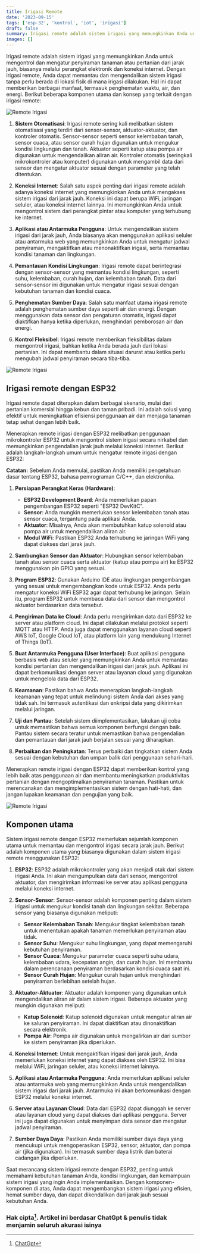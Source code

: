 ```yaml
---
title: Irigasi Remote
date: '2023-09-15'
tags: ['esp-32', 'kontrol', 'iot', 'irigasi']
draft: false
summary: Irigasi remote adalah sistem irigasi yang memungkinkan Anda untuk mengontrol dan mengatur penyiraman tanaman atau pertanian dari jarak jauh, biasanya melalui perangkat elektronik dan koneksi internet.
images: []
---
```


Irigasi remote adalah sistem irigasi yang memungkinkan Anda untuk mengontrol dan mengatur penyiraman tanaman atau pertanian dari jarak jauh, biasanya melalui perangkat elektronik dan koneksi internet. Dengan irigasi remote, Anda dapat memantau dan mengendalikan sistem irigasi tanpa perlu berada di lokasi fisik di mana irigasi dilakukan. Hal ini dapat memberikan berbagai manfaat, termasuk penghematan waktu, air, dan energi. Berikut beberapa komponen utama dan konsep yang terkait dengan irigasi remote:

![Remote Irigasi](/static/images/kontrol/remote-irigasi.jpg)

1. **Sistem Otomatisasi**: Irigasi remote sering kali melibatkan sistem otomatisasi yang terdiri dari sensor-sensor, aktuator-aktuator, dan kontroler otomatis. Sensor-sensor seperti sensor kelembaban tanah, sensor cuaca, atau sensor curah hujan digunakan untuk mengukur kondisi lingkungan dan tanah. Aktuator seperti katup atau pompa air digunakan untuk mengendalikan aliran air. Kontroler otomatis (seringkali mikrokontroler atau komputer) digunakan untuk mengambil data dari sensor dan mengatur aktuator sesuai dengan parameter yang telah ditentukan.

2. **Koneksi Internet**: Salah satu aspek penting dari irigasi remote adalah adanya koneksi internet yang memungkinkan Anda untuk mengakses sistem irigasi dari jarak jauh. Koneksi ini dapat berupa WiFi, jaringan seluler, atau koneksi internet lainnya. Ini memungkinkan Anda untuk mengontrol sistem dari perangkat pintar atau komputer yang terhubung ke internet.

3. **Aplikasi atau Antarmuka Pengguna**: Untuk mengendalikan sistem irigasi dari jarak jauh, Anda biasanya akan menggunakan aplikasi seluler atau antarmuka web yang memungkinkan Anda untuk mengatur jadwal penyiraman, mengaktifkan atau menonaktifkan irigasi, serta memantau kondisi tanaman dan lingkungan.

4. **Pemantauan Kondisi Lingkungan**: Irigasi remote dapat berintegrasi dengan sensor-sensor yang memantau kondisi lingkungan, seperti suhu, kelembaban, curah hujan, dan kelembaban tanah. Data dari sensor-sensor ini digunakan untuk mengatur irigasi sesuai dengan kebutuhan tanaman dan kondisi cuaca.

5. **Penghematan Sumber Daya**: Salah satu manfaat utama irigasi remote adalah penghematan sumber daya seperti air dan energi. Dengan menggunakan data sensor dan pengaturan otomatis, irigasi dapat diaktifkan hanya ketika diperlukan, menghindari pemborosan air dan energi.

6. **Kontrol Fleksibel**: Irigasi remote memberikan fleksibilitas dalam mengontrol irigasi, bahkan ketika Anda berada jauh dari lokasi pertanian. Ini dapat membantu dalam situasi darurat atau ketika perlu mengubah jadwal penyiraman secara tiba-tiba.

![Remote Irigasi](/static/images/kontrol/remote-irigasi1.jpg)

## Irigasi remote dengan ESP32

Irigasi remote dapat diterapkan dalam berbagai skenario, mulai dari pertanian komersial hingga kebun dan taman pribadi. Ini adalah solusi yang efektif untuk meningkatkan efisiensi penggunaan air dan menjaga tanaman tetap sehat dengan lebih baik.

Menerapkan remote irigasi dengan ESP32 melibatkan penggunaan mikrokontroler ESP32 untuk mengontrol sistem irigasi secara nirkabel dan memungkinkan pengendalian jarak jauh melalui koneksi internet. Berikut adalah langkah-langkah umum untuk mengatur remote irigasi dengan ESP32:

**Catatan:** Sebelum Anda memulai, pastikan Anda memiliki pengetahuan dasar tentang ESP32, bahasa pemrograman C/C++, dan elektronika.

1. **Persiapan Perangkat Keras (Hardware)**:

   - **ESP32 Development Board**: Anda memerlukan papan pengembangan ESP32 seperti "ESP32 DevKitC".
   - **Sensor**: Anda mungkin memerlukan sensor kelembaban tanah atau sensor cuaca, tergantung pada aplikasi Anda.
   - **Aktuator**: Misalnya, Anda akan membutuhkan katup solenoid atau pompa air untuk mengendalikan aliran air.
   - **Modul WiFi**: Pastikan ESP32 Anda terhubung ke jaringan WiFi yang dapat diakses dari jarak jauh.

2. **Sambungkan Sensor dan Aktuator**: Hubungkan sensor kelembaban tanah atau sensor cuaca serta aktuator (katup atau pompa air) ke ESP32 menggunakan pin GPIO yang sesuai.

3. **Program ESP32**: Gunakan Arduino IDE atau lingkungan pengembangan yang sesuai untuk mengembangkan kode untuk ESP32. Anda perlu mengatur koneksi WiFi ESP32 agar dapat terhubung ke jaringan. Selain itu, program ESP32 untuk membaca data dari sensor dan mengontrol aktuator berdasarkan data tersebut.

4. **Pengiriman Data ke Cloud**: Anda perlu mengirimkan data dari ESP32 ke server atau platform cloud. Ini dapat dilakukan melalui protokol seperti MQTT atau HTTP. Anda juga dapat menggunakan layanan cloud seperti AWS IoT, Google Cloud IoT, atau platform lain yang mendukung Internet of Things (IoT).

5. **Buat Antarmuka Pengguna (User Interface)**: Buat aplikasi pengguna berbasis web atau seluler yang memungkinkan Anda untuk memantau kondisi pertanian dan mengendalikan irigasi dari jarak jauh. Aplikasi ini dapat berkomunikasi dengan server atau layanan cloud yang digunakan untuk mengelola data dari ESP32.

6. **Keamanan**: Pastikan bahwa Anda menerapkan langkah-langkah keamanan yang tepat untuk melindungi sistem Anda dari akses yang tidak sah. Ini termasuk autentikasi dan enkripsi data yang dikirimkan melalui jaringan.

7. **Uji dan Pantau**: Setelah sistem diimplementasikan, lakukan uji coba untuk memastikan bahwa semua komponen berfungsi dengan baik. Pantau sistem secara teratur untuk memastikan bahwa pengendalian dan pemantauan dari jarak jauh berjalan sesuai yang diharapkan.

8. **Perbaikan dan Peningkatan**: Terus perbaiki dan tingkatkan sistem Anda sesuai dengan kebutuhan dan umpan balik dari penggunaan sehari-hari.

Menerapkan remote irigasi dengan ESP32 dapat memberikan kontrol yang lebih baik atas penggunaan air dan membantu meningkatkan produktivitas pertanian dengan mengoptimalkan penyiraman tanaman. Pastikan untuk merencanakan dan mengimplementasikan sistem dengan hati-hati, dan jangan lupakan keamanan dan pengujian yang baik.

![Remote Irigasi](/static/images/kontrol/remote-irigasi2.jpg)

## Komponen utama

Sistem irigasi remote dengan ESP32 memerlukan sejumlah komponen utama untuk memantau dan mengontrol irigasi secara jarak jauh. Berikut adalah komponen utama yang biasanya digunakan dalam sistem irigasi remote menggunakan ESP32:

1. **ESP32**: ESP32 adalah mikrokontroler yang akan menjadi otak dari sistem irigasi Anda. Ini akan mengumpulkan data dari sensor, mengontrol aktuator, dan mengirimkan informasi ke server atau aplikasi pengguna melalui koneksi internet.

2. **Sensor-Sensor**: Sensor-sensor adalah komponen penting dalam sistem irigasi untuk mengukur kondisi tanah dan lingkungan sekitar. Beberapa sensor yang biasanya digunakan meliputi:

   - **Sensor Kelembaban Tanah**: Mengukur tingkat kelembaban tanah untuk menentukan apakah tanaman memerlukan penyiraman atau tidak.
   - **Sensor Suhu**: Mengukur suhu lingkungan, yang dapat memengaruhi kebutuhan penyiraman.
   - **Sensor Cuaca**: Mengukur parameter cuaca seperti suhu udara, kelembaban udara, kecepatan angin, dan curah hujan. Ini membantu dalam perencanaan penyiraman berdasarkan kondisi cuaca saat ini.
   - **Sensor Curah Hujan**: Mengukur curah hujan untuk menghindari penyiraman berlebihan setelah hujan.

3. **Aktuator-Aktuator**: Aktuator adalah komponen yang digunakan untuk mengendalikan aliran air dalam sistem irigasi. Beberapa aktuator yang mungkin digunakan meliputi:

   - **Katup Solenoid**: Katup solenoid digunakan untuk mengatur aliran air ke saluran penyiraman. Ini dapat diaktifkan atau dinonaktifkan secara elektronik.
   - **Pompa Air**: Pompa air digunakan untuk mengalirkan air dari sumber ke sistem penyiraman jika diperlukan.

4. **Koneksi Internet**: Untuk mengaktifkan irigasi dari jarak jauh, Anda memerlukan koneksi internet yang dapat diakses oleh ESP32. Ini bisa melalui WiFi, jaringan seluler, atau koneksi internet lainnya.

5. **Aplikasi atau Antarmuka Pengguna**: Anda memerlukan aplikasi seluler atau antarmuka web yang memungkinkan Anda untuk mengendalikan sistem irigasi dari jarak jauh. Antarmuka ini akan berkomunikasi dengan ESP32 melalui koneksi internet.

6. **Server atau Layanan Cloud**: Data dari ESP32 dapat diunggah ke server atau layanan cloud yang dapat diakses dari aplikasi pengguna. Server ini juga dapat digunakan untuk menyimpan data sensor dan mengatur jadwal penyiraman.

7. **Sumber Daya Daya**: Pastikan Anda memiliki sumber daya daya yang mencukupi untuk mengoperasikan ESP32, sensor, aktuator, dan pompa air (jika digunakan). Ini termasuk sumber daya listrik dan baterai cadangan jika diperlukan.

Saat merancang sistem irigasi remote dengan ESP32, penting untuk memahami kebutuhan tanaman Anda, kondisi lingkungan, dan kemampuan sistem irigasi yang ingin Anda implementasikan. Dengan komponen-komponen di atas, Anda dapat mengembangkan sistem irigasi yang efisien, hemat sumber daya, dan dapat dikendalikan dari jarak jauh sesuai kebutuhan Anda.

### Hak cipta[^1]. Artikel ini berdasar ChatGpt & penulis tidak menjamin seluruh akurasi isinya

[^1]: [ChatGpt](https://chat.openai.com)
